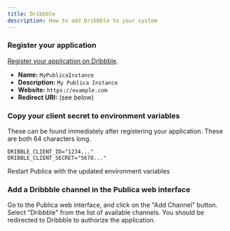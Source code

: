 ```yaml
---
title: Dribbble
description: How to add Dribbble to your system
---
```



<Steps>

### Register your application

[Register your application on Dribbble](https://dribbble.com/account/applications/new).

* **Name:** `MyPublicaInstance`
* **Description:** `My Publica Instance`
* **Website:** `https://example.com`
* **Redirect URI:** (see below)

<OAuth2Redirect provider = "dribble" />

### Copy your client secret to environment variables

These can be found immediately after registering your application. These are both 64 characters long.


```env
DRIBBLE_CLIENT_ID="1234..."
DRIBBLE_CLIENT_SECRET="5678..."
```

Restart Publica with the updated environment variables

### Add a Dribbble channel in the Publica web interface

Go to the Publica web interface, and click on the "Add Channel" button. Select "Dribbble" from the list of available channels. You should be redirected to Dribbble to authorize the application.

</Steps>

